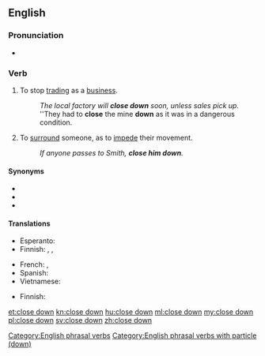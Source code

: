 {{also|closedown}}
==English==

===Pronunciation===
* {{IPA|/kləʊzˈdaʊn/|lang=en}}

===Verb===
{{en-verb|closes down|closing down|closed down}}

# {{label|en|ambitransitive}} To stop [[trading]] as a [[business]].
#: ''The local factory will '''close down''' soon, unless sales pick up.''
#: ''They had to '''close''' the mine '''down''' as it was in a dangerous condition.
# {{label|en|transitive}} To [[surround]] someone, as to [[impede]] their movement.
#: ''If anyone passes to Smith, '''close him down'''.''

====Synonyms====
* {{l|en|close up}}
* {{l|en|shut down}}
* {{l|en|shut up}}

====Translations====
{{trans-top|to stop trading}}
* Esperanto: {{t-needed|eo}}
* Finnish: {{t+|fi|sulkea}}, {{t+|fi|lopettaa}}, {{t+|fi|lakkauttaa}}
{{trans-mid}}
* French: {{t+|fr|fermer}}, {{t|fr|faire fermer}}
* Spanish: {{t+|es|cerrar}}
* Vietnamese: {{t-needed|vi}}
{{trans-bottom}}

{{trans-top|to surround}}
* Finnish: {{t+|fi|piirittää}}
{{trans-mid}}
{{trans-bottom}}

[[Category:English phrasal verbs]]
[[Category:English phrasal verbs with particle (down)]]

[[et:close down]]
[[kn:close down]]
[[hu:close down]]
[[ml:close down]]
[[my:close down]]
[[pl:close down]]
[[sv:close down]]
[[zh:close down]]
